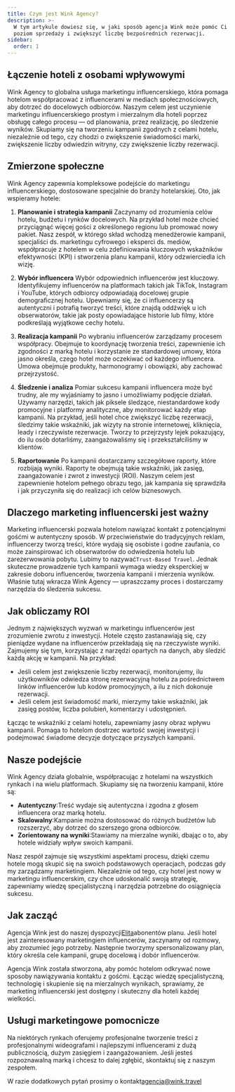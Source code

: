 ```yaml
---
title: Czym jest Wink Agency?
description: >-
  W tym artykule dowiesz się, w jaki sposób agencja Wink może pomóc Ci podnieść
  poziom sprzedaży i zwiększyć liczbę bezpośrednich rezerwacji.
sidebar:
  order: 1
---
```


## Łączenie hoteli z osobami wpływowymi

Wink Agency to globalna usługa marketingu influencerskiego, która pomaga hotelom współpracować z influencerami w mediach społecznościowych, aby dotrzeć do docelowych odbiorców. Naszym celem jest uczynienie marketingu influencerskiego prostym i mierzalnym dla hoteli poprzez obsługę całego procesu — od planowania, przez realizację, po śledzenie wyników. Skupiamy się na tworzeniu kampanii zgodnych z celami hotelu, niezależnie od tego, czy chodzi o zwiększenie świadomości marki, zwiększenie liczby odwiedzin witryny, czy zwiększenie liczby rezerwacji.

## Zmierzone społeczne

Wink Agency zapewnia kompleksowe podejście do marketingu influencerskiego, dostosowane specjalnie do branży hotelarskiej. Oto, jak wspieramy hotele:

1. **Planowanie i strategia kampanii**
   Zaczynamy od zrozumienia celów hotelu, budżetu i rynków docelowych. Na przykład hotel może chcieć przyciągnąć więcej gości z określonego regionu lub promować nowy pakiet. Nasz zespół, w którego skład wchodzą menedżerowie kampanii, specjaliści ds. marketingu cyfrowego i eksperci ds. mediów, współpracuje z hotelem w celu zdefiniowania kluczowych wskaźników efektywności (KPI) i stworzenia planu kampanii, który odzwierciedla ich wizję.

2. **Wybór influencera**
   Wybór odpowiednich influencerów jest kluczowy. Identyfikujemy influencerów na platformach takich jak TikTok, Instagram i YouTube, których odbiorcy odpowiadają docelowej grupie demograficznej hotelu. Upewniamy się, że ci influencerzy są autentyczni i potrafią tworzyć treści, które znajdą oddźwięk u ich obserwatorów, takie jak posty opowiadające historie lub filmy, które podkreślają wyjątkowe cechy hotelu.

3. **Realizacja kampanii**
   Po wybraniu influencerów zarządzamy procesem współpracy. Obejmuje to koordynację tworzenia treści, zapewnienie ich zgodności z marką hotelu i korzystanie ze standardowej umowy, która jasno określa, czego hotel może oczekiwać od każdego influencera. Umowa obejmuje produkty, harmonogramy i obowiązki, aby zachować przejrzystość.

4. **Śledzenie i analiza**
   Pomiar sukcesu kampanii influencera może być trudny, ale my wyjaśniamy to jasno i umożliwiamy podjęcie działań. Używamy narzędzi, takich jak piksele śledzące, niestandardowe kody promocyjne i platformy analityczne, aby monitorować każdy etap kampanii. Na przykład, jeśli hotel chce zwiększyć liczbę rezerwacji, śledzimy takie wskaźniki, jak wizyty na stronie internetowej, kliknięcia, leady i rzeczywiste rezerwacje. Tworzy to przejrzysty lejek pokazujący, do ilu osób dotarliśmy, zaangażowaliśmy się i przekształciliśmy w klientów.

5. **Raportowanie**
   Po kampanii dostarczamy szczegółowe raporty, które rozbijają wyniki. Raporty te obejmują takie wskaźniki, jak zasięg, zaangażowanie i zwrot z inwestycji (ROI). Naszym celem jest zapewnienie hotelom pełnego obrazu tego, jak kampania się sprawdziła i jak przyczyniła się do realizacji ich celów biznesowych.

## Dlaczego marketing influencerski jest ważny

Marketing influencerski pozwala hotelom nawiązać kontakt z potencjalnymi gośćmi w autentyczny sposób. W przeciwieństwie do tradycyjnych reklam, influencerzy tworzą treści, które wydają się osobiste i godne zaufania, co może zainspirować ich obserwatorów do odwiedzenia hotelu lub zarezerwowania pobytu. Lubimy to nazywać`Trust-Based Travel`. Jednak skuteczne prowadzenie tych kampanii wymaga wiedzy eksperckiej w zakresie doboru influencerów, tworzenia kampanii i mierzenia wyników. Właśnie tutaj wkracza Wink Agency — upraszczamy proces i dostarczamy narzędzia do śledzenia sukcesu.

## Jak obliczamy ROI

Jednym z największych wyzwań w marketingu influencerów jest zrozumienie zwrotu z inwestycji. Hotele często zastanawiają się, czy pieniądze wydane na influencerów przekładają się na rzeczywiste wyniki. Zajmujemy się tym, korzystając z narzędzi opartych na danych, aby śledzić każdą akcję w kampanii. Na przykład:

* Jeśli celem jest zwiększenie liczby rezerwacji, monitorujemy, ilu użytkowników odwiedza stronę rezerwacyjną hotelu za pośrednictwem linków influencerów lub kodów promocyjnych, a ilu z nich dokonuje rezerwacji.
* Jeśli celem jest świadomość marki, mierzymy takie wskaźniki, jak zasięg postów, liczba polubień, komentarzy i udostępnień.

Łącząc te wskaźniki z celami hotelu, zapewniamy jasny obraz wpływu kampanii. Pomaga to hotelom dostrzec wartość swojej inwestycji i podejmować świadome decyzje dotyczące przyszłych kampanii.

## Nasze podejście

Wink Agency działa globalnie, współpracując z hotelami na wszystkich rynkach i na wielu platformach. Skupiamy się na tworzeniu kampanii, które są:

* **Autentyczny**:Treść wydaje się autentyczna i zgodna z głosem influencera oraz marką hotelu.
* **Skalowalny**:Kampanie można dostosować do różnych budżetów lub rozszerzyć, aby dotrzeć do szerszego grona odbiorców.
* **Zorientowany na wyniki**:Stawiamy na mierzalne wyniki, dbając o to, aby hotele widziały wpływ swoich kampanii.

Nasz zespół zajmuje się wszystkimi aspektami procesu, dzięki czemu hotele mogą skupić się na swoich podstawowych operacjach, podczas gdy my zarządzamy marketingiem. Niezależnie od tego, czy hotel jest nowy w marketingu influencerskim, czy chce udoskonalić swoją strategię, zapewniamy wiedzę specjalistyczną i narzędzia potrzebne do osiągnięcia sukcesu.

## Jak zacząć

Agencja Wink jest do naszej dyspozycji[Elita](/managed-social/what-is-managed-social/#subscription-tiers)abonentów planu.
Jeśli hotel jest zainteresowany marketingiem influencerów, zaczynamy od rozmowy, aby zrozumieć jego potrzeby.
Następnie tworzymy spersonalizowany plan, który określa cele kampanii, grupę docelową i dobór influencerów.

Agencja Wink została stworzona, aby pomóc hotelom odkrywać nowe sposoby nawiązywania kontaktu z gośćmi. Łącząc wiedzę specjalistyczną, technologię i skupienie się na mierzalnych wynikach, sprawiamy, że marketing influencerski jest dostępny i skuteczny dla hoteli każdej wielkości.

## Usługi marketingowe pomocnicze

Na niektórych rynkach oferujemy profesjonalne tworzenie treści z profesjonalnymi wideografami i najlepszymi influencerami z dużą publicznością, dużym zasięgiem i zaangażowaniem. Jeśli jesteś rozpoznawalną marką i chcesz to dalej zgłębić, skontaktuj się z naszym zespołem.

W razie dodatkowych pytań prosimy o kontakt[agencja@wink.travel](mailto://agency@wink.travel)


